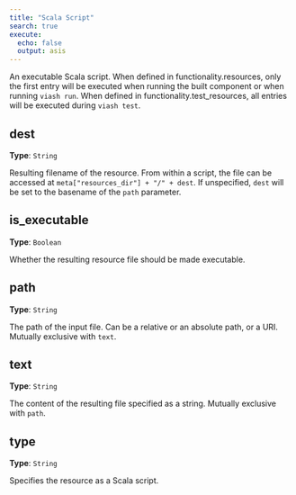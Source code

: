```yaml
---
title: "Scala Script"
search: true
execute:
  echo: false
  output: asis
---
```


An executable Scala script.
When defined in functionality.resources, only the first entry will be executed when running the built component or when running `viash run`.
When defined in functionality.test_resources, all entries will be executed during `viash test`.

## dest

**Type**: `String`

Resulting filename of the resource. From within a script, the file can be accessed at `meta["resources_dir"] + "/" + dest`. If unspecified, `dest` will be set to the basename of the `path` parameter.

## is_executable

**Type**: `Boolean`

Whether the resulting resource file should be made executable.

## path

**Type**: `String`

The path of the input file. Can be a relative or an absolute path, or a URI. Mutually exclusive with `text`.

## text

**Type**: `String`

The content of the resulting file specified as a string. Mutually exclusive with `path`.

## type

**Type**: `String`

Specifies the resource as a Scala script.

